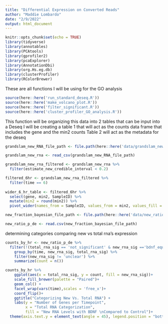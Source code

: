 ```yaml
---
title: "Differential Expression on Converted Reads"
author: "Maddie Lombardo"
date: "2/9/2022"
output: html_document
---
```


```r
knitr::opts_chunk$set(echo = TRUE)
library(tidyverse)
library(annotables)
library(PCAtools)
library(gprofiler2)
library(pcaExplorer)
library(AnnotationDbi)
library(org.Hs.eg.db)
library(clusterProfiler)
library(RColorBrewer)
```

These are all functions I will be using for the GO analysis
```r
source(here::here('run_standard_deseq.R'))
source(here::here('make_volcano_plot.R'))
source(here::here('filter_significant.R'))
source(here::here('cluster_profiler_GO_analysis.R'))
```

This function will be organizing this data into 2 tables that can be input into a Deseq
I will be creating a table 1 that will act as the counts data frame that includes the gene and the min2 counts
Table 2 will act as the metadata for the deseq

```r
grandslam_new_RNA_file_path <- file.path(here::here('data/grandslam_new_rna.csv'))

grandslam_new_rna <- read_csv(grandslam_new_RNA_file_path)
```

```r
grandslam_new_rna_filtered <- grandslam_new_rna %>% 
  filter(estimate_new_credible_interval < 0.2)
```

```r
filtered_6hr <- grandslam_new_rna_filtered %>% 
  filter(time == 6)
  
wider_6_hr_table <- filtered_6hr %>% 
  select(gene, min2, SampleID) %>% 
  mutate(min2 = round(min2)) %>% 
  pivot_wider(names_from = SampleID, values_from = min2, values_fill = 0)
```

```r
new_fraction_bayesian_file_path <- file.path(here::here('data/new_ratio_bayesian_p_de.csv'))

new_ratio_p_de <- read.csv(new_fraction_bayesian_file_path)
```

determining categories comparing new vs total rna's expression

```r
counts_by_hr <- new_ratio_p_de %>% 
  filter(!(total_rna_sig == 'not_significant' & new_rna_sig =='bdnf_equals_control')) %>% 
    group_by(time, new_rna_sig, total_rna_sig) %>% 
    filter(new_rna_sig != 'unclear') %>% 
    summarize(count = n())

counts_by_hr %>% 
    ggplot(aes(x = total_rna_sig, y = count, fill = new_rna_sig))+
    scale_fill_brewer(palette = "Paired")+
    geom_col() +
    facet_wrap(vars(time),scales = 'free_x')+
    coord_flip()+
    ggtitle("Categorizing New Vs. Total RNA") +
    labs(y = "Number of Genes per Timepoint", 
         x = "Total RNA Categorization",
         fill = "New RNA Levels with BDNF \nCompared to Control")+
  theme(axis.text.y = element_text(angle = 45), legend.position = "bottom", plot.title = element_text(hjust = 0.5), legend.text = element_text(size = 8), legend.title = element_text(size =10))
```


